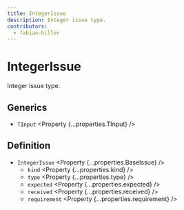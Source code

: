```yaml
---
title: IntegerIssue
description: Integer issue type.
contributors:
  - fabian-hiller
---
```



# IntegerIssue

Integer issue type.

## Generics

- `TInput` <Property {...properties.TInput} />

## Definition

- `IntegerIssue` <Property {...properties.BaseIssue} />
  - `kind` <Property {...properties.kind} />
  - `type` <Property {...properties.type} />
  - `expected` <Property {...properties.expected} />
  - `received` <Property {...properties.received} />
  - `requirement` <Property {...properties.requirement} />
